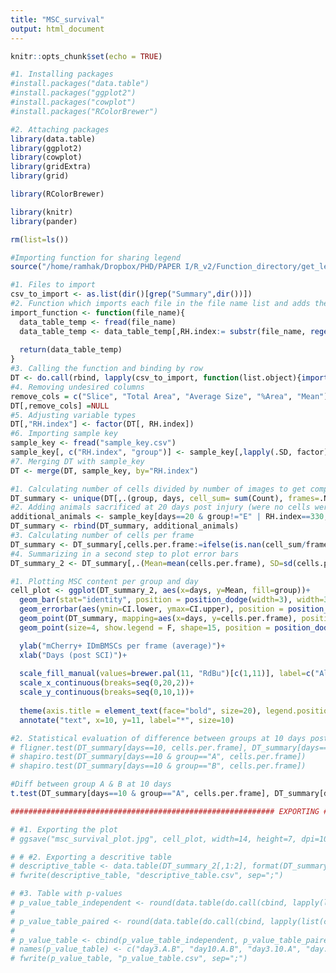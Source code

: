 ```yaml
---
title: "MSC_survival"
output: html_document
---
```


```r
knitr::opts_chunk$set(echo = TRUE)
```

```r
#1. Installing packages
#install.packages("data.table")
#install.packages("ggplot2")
#install.packages("cowplot")
#install.packages("RColorBrewer")

#2. Attaching packages
library(data.table)
library(ggplot2)
library(cowplot)
library(gridExtra)
library(grid)

library(RColorBrewer)

library(knitr)
library(pander)

rm(list=ls())

#Importing function for sharing legend 
source("/home/ramhak/Dropbox/PHD/PAPER I/R_v2/Function_directory/get_legend.R")
```

```r
#1. Files to import
csv_to_import <- as.list(dir()[grep("Summary",dir())])
#2. Function which imports each file in the file name list and adds the RH.index
import_function <- function(file_name){
  data_table_temp <- fread(file_name)  
  data_table_temp <- data_table_temp[,RH.index:= substr(file_name, regexpr("RH", file_name)[1]+2,regexpr("RH", file_name)[1]+4)]
  
  return(data_table_temp)
}
#3. Calling the function and binding by row
DT <- do.call(rbind, lapply(csv_to_import, function(list.object){import_function(list.object)}))
#4. Removing undesired columns
remove_cols = c("Slice", "Total Area", "Average Size", "%Area", "Mean")
DT[,remove_cols] =NULL
#5. Adjusting variable types
DT[,"RH.index"] <- factor(DT[, RH.index])
#6. Importing sample key
sample_key <- fread("sample_key.csv")
sample_key[, c("RH.index", "group")] <- sample_key[,lapply(.SD, factor), .SDcols=c("RH.index", "group")]
#7. Merging DT with sample_key
DT <- merge(DT, sample_key, by="RH.index")
```

```r
#1. Calculating number of cells divided by number of images to get comparable measure
DT_summary <- unique(DT[,.(group, days, cell_sum= sum(Count), frames=.N), by=c("RH.index")])
#2. Adding animals sacrificed at 20 days post injury (were no cells were found) and RH330
additional_animals <- sample_key[days==20 & group!="E" | RH.index==330,.(RH.index, group, days)][,`:=`(cell_sum=0, frames=0)]
DT_summary <- rbind(DT_summary, additional_animals)
#3. Calculating number of cells per frame
DT_summary <- DT_summary[,cells.per.frame:=ifelse(is.nan(cell_sum/frames), 0, cell_sum/frames)][order(group, days)]
#4. Summarizing in a second step to plot error bars 
DT_summary_2 <- DT_summary[,.(Mean=mean(cells.per.frame), SD=sd(cells.per.frame), N=.N), by=c("group", "days")][,SEMx1.96:=SD/sqrt(N)][,`:=`(CI.lower=Mean-SEMx1.96, CI.upper=Mean+SEMx1.96)]
```

```r
#1. Plotting MSC content per group and day 
cell_plot <- ggplot(DT_summary_2, aes(x=days, y=Mean, fill=group))+
  geom_bar(stat="identity", position = position_dodge(width=3), width=3, alpha=0.9)+
  geom_errorbar(aes(ymin=CI.lower, ymax=CI.upper), position = position_dodge(width=3), width=2, size=2, alpha=0.6)+
  geom_point(DT_summary, mapping=aes(x=days, y=cells.per.frame), position = position_dodge(width=3), size=4, show.legend = F)+
  geom_point(size=4, show.legend = F, shape=15, position = position_dodge(width=3), alpha=0.6)+

  ylab("mCherry+ IDmBMSCs per frame (average)")+
  xlab("Days (post SCI)")+
  
  scale_fill_manual(values=brewer.pal(11, "RdBu")[c(1,11)], label=c("Allogenic IDmBMSC (n=9)", "Syngeneic IDmBMSC (n=9)"))+
  scale_x_continuous(breaks=seq(0,20,2))+
  scale_y_continuous(breaks=seq(0,10,1))+
  
  theme(axis.title = element_text(face="bold", size=20), legend.position = "bottom", legend.justification = "center", legend.text = element_text(size=20),  legend.title = element_blank())+
  annotate("text", x=10, y=11, label="*", size=10)

#2. Statistical evaluation of difference between groups at 10 days post SCI
# fligner.test(DT_summary[days==10, cells.per.frame], DT_summary[days==10, group])
# shapiro.test(DT_summary[days==10 & group=="A", cells.per.frame])
# shapiro.test(DT_summary[days==10 & group=="B", cells.per.frame])

#Diff between group A & B at 10 days
t.test(DT_summary[days==10 & group=="A", cells.per.frame], DT_summary[days==10 & group=="B", cells.per.frame])
```

```r
########################################################### EXPORTING ############################################################
```

```r
# #1. Exporting the plot
# ggsave("msc_survival_plot.jpg", cell_plot, width=14, height=7, dpi=1000)

# # #2. Exporting a descritive table
# descriptive_table <- data.table(DT_summary_2[,1:2], format(DT_summary_2[,c(3,7,8)], digits=2, nsmall=2))
# fwrite(descriptive_table, "descriptive_table.csv", sep=";")

# #3. Table with p-values
# p_value_table_independent <- round(data.table(do.call(cbind, lapply(list(c(3, "A", 3, "B"), c(10, "A", 10, "B")), function(list.object){t.test(DT_summary[days==list.object[1] & group==list.object[2], cells.per.frame], DT_summary[days==list.object[3] & group==list.object[4], cells.per.frame])$p.value}))), 3)
# 
# p_value_table_paired <- round(data.table(do.call(cbind, lapply(list(c(3,"A", 10, "A"), c(3, "B", 10, "B")), function(list.object){t.test(DT_summary[days==list.object[1] & group==list.object[2], cells.per.frame], DT_summary[days==list.object[3] & group==list.object[4], cells.per.frame], paired = T)$p.value}))), 3)
# 
# p_value_table <- cbind(p_value_table_independent, p_value_table_paired)
# names(p_value_table) <- c("day3.A.B", "day10.A.B", "day3.10.A", "day.3.10.B")
# fwrite(p_value_table, "p_value_table.csv", sep=";")

```






